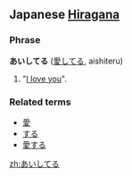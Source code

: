 ==Japanese [[Hiragana]]==
===Phrase===
'''あいしてる''' ([[愛してる]], aishiteru)

# "[[I love you]]".

===Related terms===
*[[愛]]
*[[する]]
*[[愛する]]

[[zh:あいしてる]]